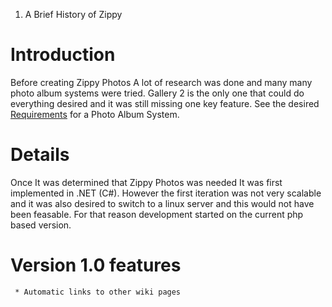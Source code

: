 #A Brief History of Zippy

= Introduction =

Before creating Zippy Photos A lot of research was done and many many photo album systems were tried.  Gallery 2 is the only one that could do everything desired and it was still missing one key feature.  See the desired [[Requirements|Requirements]] for a Photo Album System.

= Details =

Once It was determined that Zippy Photos was needed It was first implemented in .NET (C#).  However the first iteration was not very scalable and it was also desired to switch to a linux server and this would not have been feasable.  For that reason development started on the current php based version.

= Version 1.0 features =
  * Automatic links to other wiki pages
